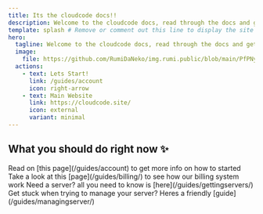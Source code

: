 ```yaml
---
title: Its the cloudcode docs!!
description: Welcome to the cloudcode docs, read through the docs and get through on how to create server!
template: splash # Remove or comment out this line to display the site sidebar on this page.
hero:
  tagline: Welcome to the cloudcode docs, read through the docs and get through on how to create server!
  image:
    file: https://github.com/RumiDaNeko/img.rumi.public/blob/main/PfPNySWvbS4gIhibtGrYWTgdPOZYcY7xE2ZPGVEq.png?raw=true
  actions:
    - text: Lets Start!
      link: /guides/account
      icon: right-arrow
    - text: Main Website
      link: https://cloudcode.site/
      icon: external
      variant: minimal
---
```



## What you should do right now ✨

<CardGrid stagger>
	<Card title="Take your first step" icon="pencil">
		Read on [this page](/guides/account) to get more info on how to started
	</Card>
	<Card title="The Billing system" icon="document">
		Take a look at this [page](/guides/billing/) to see how our billing system work
	</Card>
	<Card title="Create new server" icon="add-document">
		Need a server? all you need to know is [here](/guides/gettingservers/)
	</Card>
	<Card title="Manage those servers" icon="setting">
		Get stuck when trying to manage your server? Heres a friendly [guide](/guides/managingserver/)
	</Card>
</CardGrid>
